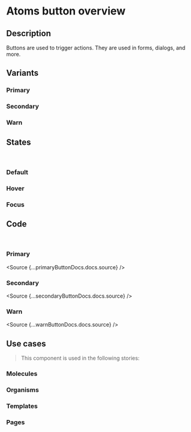 
<Meta title="Atoms/Button/Overview" />

# Atoms button overview

## Description

Buttons are used to trigger actions. They are used in forms, dialogs, and more.

## Variants

### Primary

<Canvas>
  <Story of={ButtonStories.Primary}></Story>
</Canvas>

### Secondary

<Canvas>
  <Story of={ButtonStories.Secondary}></Story>
</Canvas>

### Warn

<Canvas>
  <Story of={ButtonStories.Warn}></Story>
</Canvas>

## States

<br />

### Default

<Canvas>
  <Story of={ButtonStories.Primary}></Story>
  <Story of={ButtonStories.Secondary}></Story>
  <Story of={ButtonStories.Warn}></Story>
</Canvas>

### Hover

<Canvas>
  <Story of={ButtonStories.PrimaryHover}></Story>
  <Story of={ButtonStories.SecondaryHover}></Story>
  <Story of={ButtonStories.WarnHover}></Story>
</Canvas>

### Focus

<Canvas>
  <Story of={ButtonStories.PrimaryHover}></Story>
  <Story of={ButtonStories.SecondaryFocus}></Story>
  <Story of={ButtonStories.WarnFocus}></Story>
</Canvas>

## Code

<br />

### Primary

<Source {...primaryButtonDocs.docs.source} />

### Secondary

<Source {...secondaryButtonDocs.docs.source} />

### Warn

<Source {...warnButtonDocs.docs.source} />

## Use cases

> This component is used in the following stories:

### Molecules

### Organisms

### Templates

### Pages
